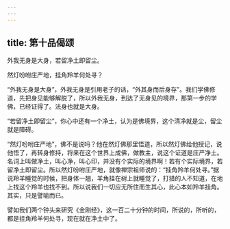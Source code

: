 ```yaml
---
---
---
```

title: 第十品偈颂
---




外我无身是大身，若留净土即留尘。

然灯吩咐庄严地，挂角羚羊何处寻？

“外我无身是大身”，外我无身是引用老子的话，“外其身而后身存”。我们学佛修道，先把身见能够解脱了，所以外我无身，到达了无身见的境界，那第一步的学佛，已经证得了。法身也就是大身。

“若留净土即留尘”，你心中还有一个净土，认为是佛境界，这个清净就是尘，留尘就是障碍。

“然灯吩咐庄严地”，佛不是说吗？他在然灯佛那里悟道，所以然灯佛给他授记，说他悟了，再转身修持，将来在这个世界上成佛，做教主，说这个证道是庄严净土。名词上叫做净土，叫心净，叫心印，并没有个实际的境界啊！若有个实际境界，若留净土即留尘。所以然灯吩咐庄严地，就像禅宗祖师说的：“挂角羚羊何处寻。”据说羚羊睡觉的时候，把身体一翘，羊角挂在树上就睡觉了，打猎的人不知道，在地上找这个羚羊也找不到。所以说我们一切应无所住而生其心，此心本如羚羊挂角。其实，只是譬喻而已。

譬如我们两个钟头来研究《金刚经》，这一百二十分钟的时间，所说的，所听的，都是挂角羚羊何处寻，现在就在净土中了。
